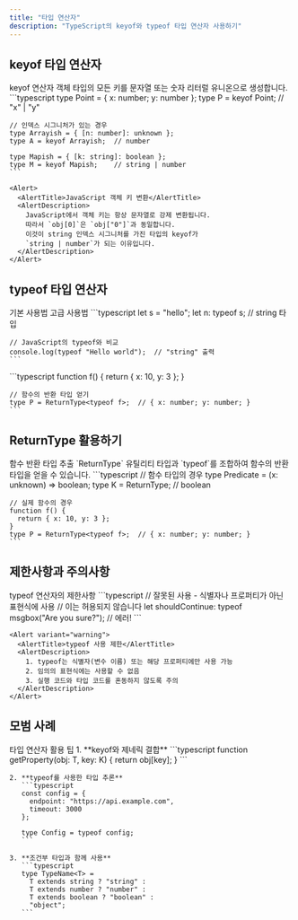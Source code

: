 ```yaml
---
title: "타입 연산자"
description: "TypeScript의 keyof와 typeof 타입 연산자 사용하기"
---
```



## keyof 타입 연산자

<Card>
  <CardHeader>
    <CardTitle>keyof 연산자</CardTitle>
    <CardDescription>
      객체 타입의 모든 키를 문자열 또는 숫자 리터럴 유니온으로 생성합니다.
    </CardDescription>
  </CardHeader>
  <CardContent>
    ```typescript
    type Point = { x: number; y: number };
    type P = keyof Point;  // "x" | "y"

    // 인덱스 시그니처가 있는 경우
    type Arrayish = { [n: number]: unknown };
    type A = keyof Arrayish;  // number

    type Mapish = { [k: string]: boolean };
    type M = keyof Mapish;    // string | number
    ```

    <Alert>
      <AlertTitle>JavaScript 객체 키 변환</AlertTitle>
      <AlertDescription>
        JavaScript에서 객체 키는 항상 문자열로 강제 변환됩니다.
        따라서 `obj[0]`은 `obj["0"]`과 동일합니다.
        이것이 string 인덱스 시그니처를 가진 타입의 keyof가
        `string | number`가 되는 이유입니다.
      </AlertDescription>
    </Alert>
  </CardContent>
</Card>

## typeof 타입 연산자

<Tabs defaultValue="basic" className="w-full">
  <TabsList>
    <TabsTrigger value="basic">기본 사용법</TabsTrigger>
    <TabsTrigger value="advanced">고급 사용법</TabsTrigger>
  </TabsList>
  <TabsContent value="basic">
    ```typescript
    let s = "hello";
    let n: typeof s;  // string 타입

    // JavaScript의 typeof와 비교
    console.log(typeof "Hello world");  // "string" 출력
    ```
  </TabsContent>
  <TabsContent value="advanced">
    ```typescript
    function f() {
      return { x: 10, y: 3 };
    }
    
    // 함수의 반환 타입 얻기
    type P = ReturnType<typeof f>;  // { x: number; y: number; }
    ```
  </TabsContent>
</Tabs>

## ReturnType 활용하기

<Card>
  <CardHeader>
    <CardTitle>함수 반환 타입 추출</CardTitle>
    <CardDescription>
      `ReturnType` 유틸리티 타입과 `typeof`를 조합하여 함수의 반환 타입을 얻을 수 있습니다.
    </CardDescription>
  </CardHeader>
  <CardContent>
    ```typescript
    // 함수 타입의 경우
    type Predicate = (x: unknown) => boolean;
    type K = ReturnType<Predicate>;  // boolean

    // 실제 함수의 경우
    function f() {
      return { x: 10, y: 3 };
    }
    type P = ReturnType<typeof f>;  // { x: number; y: number; }
    ```
  </CardContent>
</Card>

## 제한사항과 주의사항

<Card>
  <CardHeader>
    <CardTitle>typeof 연산자의 제한사항</CardTitle>
  </CardHeader>
  <CardContent>
    ```typescript
    // 잘못된 사용 - 식별자나 프로퍼티가 아닌 표현식에 사용
    // 이는 허용되지 않습니다
    let shouldContinue: typeof msgbox("Are you sure?");  // 에러!
    ```

    <Alert variant="warning">
      <AlertTitle>typeof 사용 제한</AlertTitle>
      <AlertDescription>
        1. typeof는 식별자(변수 이름) 또는 해당 프로퍼티에만 사용 가능
        2. 임의의 표현식에는 사용할 수 없음
        3. 실행 코드와 타입 코드를 혼동하지 않도록 주의
      </AlertDescription>
    </Alert>
  </CardContent>
</Card>

## 모범 사례

<Card>
  <CardHeader>
    <CardTitle>타입 연산자 활용 팁</CardTitle>
  </CardHeader>
  <CardContent>
    1. **keyof와 제네릭 결합**
       ```typescript
       function getProperty<T, K extends keyof T>(obj: T, key: K) {
         return obj[key];
       }
       ```

    2. **typeof를 사용한 타입 추론**
       ```typescript
       const config = {
         endpoint: "https://api.example.com",
         timeout: 3000
       };

       type Config = typeof config;
       ```

    3. **조건부 타입과 함께 사용**
       ```typescript
       type TypeName<T> = 
         T extends string ? "string" :
         T extends number ? "number" :
         T extends boolean ? "boolean" :
         "object";
       ```
  </CardContent>
</Card>